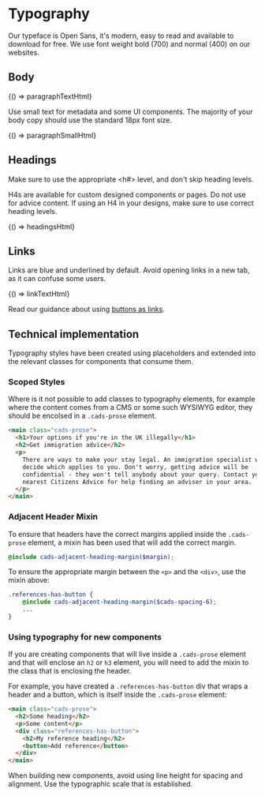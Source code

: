 
<Meta title="Foundations/Typography" />

# Typography

Our typeface is Open Sans, it's modern, easy to read and available to download for free. We use font weight bold (700) and normal (400) on our websites.

## Body


<Preview>
  <Story
    name="Paragraph"
    parameters={{ docs: { source: { code: paragraphTextHtml } } }}
  >
    {() => paragraphTextHtml}
  </Story>
</Preview>

Use small text for metadata and some UI components. The majority of your body copy should use the standard 18px font size.


<Preview>
  <Story
    name="Small paragraph"
    parameters={{ docs: { source: { code: paragraphSmallHtml } } }}
  >
    {() => paragraphSmallHtml}
  </Story>
</Preview>

## Headings

Make sure to use the appropriate <h#> level, and don't skip heading levels.

H4s are available for custom designed components or pages. Do not use for advice content. If using an H4 in your designs, make sure to use correct heading levels.


<Preview>
  <Story
    name="Headings"
    parameters={{ docs: { source: { code: headingsHtml } } }}
  >
    {() => headingsHtml}
  </Story>
</Preview>

## Links

Links are blue and underlined by default. Avoid opening links in a new tab, as it can confuse some users.


<Preview>
  <Story name="Links" parameters={{ docs: { source: { code: linkTextHtml } } }}>
    {() => linkTextHtml}
  </Story>
</Preview>

Read our guidance about using <a href ="?path=/docs/components-buttons--primary">buttons as links</a>.

## Technical implementation

Typography styles have been created using placeholders and extended into the relevant classes for components that consume them.

### Scoped Styles

Where is it not possible to add classes to typography elements, for example where the content comes from a CMS or some such WYSIWYG editor, they should be encolsed in a `.cads-prose` element.

```html
<main class="cads-prose">
  <h1>Your options if you're in the UK illegally</h1>
  <h2>Get immigration advice</h2>
  <p>
    There are ways to make your stay legal. An immigration specialist will
    decide which applies to you. Don't worry, getting advice will be
    confidential - they won't tell anybody about your query. Contact your
    nearest Citizens Advice for help finding an adviser in your area.
  </p>
</main>
```

### Adjacent Header Mixin

To ensure that headers have the correct margins applied inside the `.cads-prose` element, a mixin has been used that will add the correct margin.

```scss
@include cads-adjacent-heading-margin($margin);
```

To ensure the appropriate margin between the `<p>` and the `<div>`, use the mixin above:

```scss
.references-has-button {
    @include cads-adjacent-heading-margin($cads-spacing-6);
    ...
}
```

### Using typography for new components

If you are creating components that will live inside a `.cads-prose` element and that will enclose an `h2` or `h3` element, you will need to add the mixin to the class that is enclosing the header.

For example, you have created a `.references-has-button` div that wraps a header and a button, which is itself inside the `.cads-prose` element:

```html
<main class="cads-prose">
  <h2>Some heading</h2>
  <p>Some content</p>
  <div class="references-has-button">
    <h2>My reference heading</h2>
    <button>Add reference</button>
  </div>
</main>
```

When building new components, avoid using line height for spacing and alignment. Use the typographic scale that is established.
